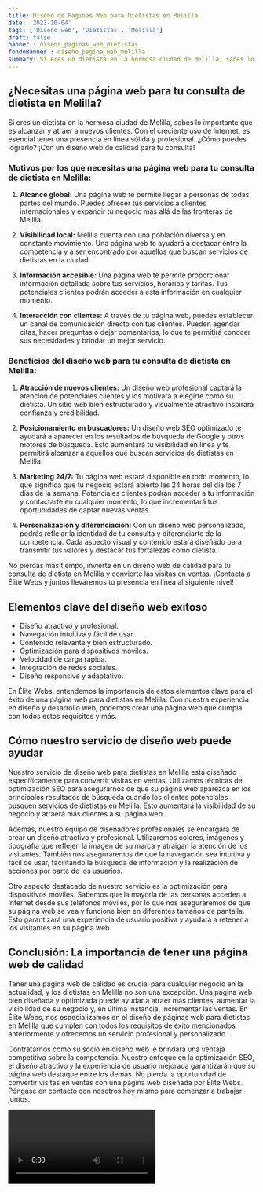 ```yaml
---
title: Diseño de Páginas Web para Dietistas en Melilla
date: '2023-10-04'
tags: ['Diseño web', 'Dietistas', 'Melilla']
draft: false
banner : diseño_paginas_web_dietistas
fondoBanner : diseño_pagina_web_melilla
summary: Si eres un dietista en la hermosa ciudad de Melilla, sabes lo importante que es alcanzar y atraer a nuevos clientes. Con el creciente uso de Internet, es esencial tener una presencia en línea sólida y profesional. ¿Cómo puedes lograrlo? ¡Con un diseño web de calidad para tu consulta!
---
```


## ¿Necesitas una página web para tu consulta de dietista en Melilla?

Si eres un dietista en la hermosa ciudad de Melilla, sabes lo importante que es alcanzar y atraer a nuevos clientes. Con el creciente uso de Internet, es esencial tener una presencia en línea sólida y profesional. ¿Cómo puedes lograrlo? ¡Con un diseño web de calidad para tu consulta!

### Motivos por los que necesitas una página web para tu consulta de dietista en Melilla:

1. **Alcance global:** Una página web te permite llegar a personas de todas partes del mundo. Puedes ofrecer tus servicios a clientes internacionales y expandir tu negocio más allá de las fronteras de Melilla.

2. **Visibilidad local:** Melilla cuenta con una población diversa y en constante movimiento. Una página web te ayudará a destacar entre la competencia y a ser encontrado por aquellos que buscan servicios de dietistas en la ciudad.

3. **Información accesible:** Una página web te permite proporcionar información detallada sobre tus servicios, horarios y tarifas. Tus potenciales clientes podrán acceder a esta información en cualquier momento.

4. **Interacción con clientes:** A través de tu página web, puedes establecer un canal de comunicación directo con tus clientes. Pueden agendar citas, hacer preguntas o dejar comentarios, lo que te permitirá conocer sus necesidades y brindar un mejor servicio.

### Beneficios del diseño web para tu consulta de dietista en Melilla:

1. **Atracción de nuevos clientes:** Un diseño web profesional captará la atención de potenciales clientes y los motivará a elegirte como su dietista. Un sitio web bien estructurado y visualmente atractivo inspirará confianza y credibilidad.

2. **Posicionamiento en buscadores:** Un diseño web SEO optimizado te ayudará a aparecer en los resultados de búsqueda de Google y otros motores de búsqueda. Esto aumentará tu visibilidad en línea y te permitirá alcanzar a aquellos que buscan servicios de dietistas en Melilla.

3. **Marketing 24/7:** Tu página web estará disponible en todo momento, lo que significa que tu negocio estará abierto las 24 horas del día los 7 días de la semana. Potenciales clientes podrán acceder a tu información y contactarte en cualquier momento, lo que incrementará tus oportunidades de captar nuevas ventas.

4. **Personalización y diferenciación:** Con un diseño web personalizado, podrás reflejar la identidad de tu consulta y diferenciarte de la competencia. Cada aspecto visual y contenido estará diseñado para transmitir tus valores y destacar tus fortalezas como dietista.

No pierdas más tiempo, invierte en un diseño web de calidad para tu consulta de dietista en Melilla y convierte las visitas en ventas. ¡Contacta a Élite Webs y juntos llevaremos tu presencia en línea al siguiente nivel!

<GifSeo />

<Cta />

## Elementos clave del diseño web exitoso

- Diseño atractivo y profesional.
- Navegación intuitiva y fácil de usar.
- Contenido relevante y bien estructurado.
- Optimización para dispositivos móviles.
- Velocidad de carga rápida.
- Integración de redes sociales.
- Diseño responsive y adaptativo.

En Élite Webs, entendemos la importancia de estos elementos clave para el éxito de una página web para dietistas en Melilla. Con nuestra experiencia en diseño y desarrollo web, podemos crear una página web que cumpla con todos estos requisitos y más. 

## Cómo nuestro servicio de diseño web puede ayudar

Nuestro servicio de diseño web para dietistas en Melilla está diseñado específicamente para convertir visitas en ventas. Utilizamos técnicas de optimización SEO para asegurarnos de que su página web aparezca en los principales resultados de búsqueda cuando los clientes potenciales busquen servicios de dietistas en Melilla. Esto aumentará la visibilidad de su negocio y atraerá más clientes a su página web.

Además, nuestro equipo de diseñadores profesionales se encargará de crear un diseño atractivo y profesional. Utilizaremos colores, imágenes y tipografía que reflejen la imagen de su marca y atraigan la atención de los visitantes. También nos aseguraremos de que la navegación sea intuitiva y fácil de usar, facilitando la búsqueda de información y la realización de acciones por parte de los usuarios.

Otro aspecto destacado de nuestro servicio es la optimización para dispositivos móviles. Sabemos que la mayoría de las personas acceden a Internet desde sus teléfonos móviles, por lo que nos aseguraremos de que su página web se vea y funcione bien en diferentes tamaños de pantalla. Esto garantizará una experiencia de usuario positiva y ayudará a retener a los visitantes en su página web.

## Conclusión: La importancia de tener una página web de calidad

Tener una página web de calidad es crucial para cualquier negocio en la actualidad, y los dietistas en Melilla no son una excepción. Una página web bien diseñada y optimizada puede ayudar a atraer más clientes, aumentar la visibilidad de su negocio y, en última instancia, incrementar las ventas. En Élite Webs, nos especializamos en el diseño de páginas web para dietistas en Melilla que cumplen con todos los requisitos de éxito mencionados anteriormente y ofrecemos un servicio profesional y personalizado.

Contratarnos como su socio en diseño web le brindará una ventaja competitiva sobre la competencia. Nuestro enfoque en la optimización SEO, el diseño atractivo y la experiencia de usuario mejorada garantizarán que su página web destaque entre los demás. No pierda la oportunidad de convertir visitas en ventas con una página web diseñada por Élite Webs. Póngase en contacto con nosotros hoy mismo para comenzar a trabajar juntos.

<Video />

<CtaBot job='Dietistas' city='Melilla'/>

<Gmaps query='Melilla+españa+maps' />